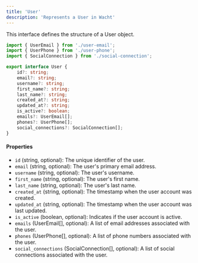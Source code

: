 ```yaml
---
title: 'User'
description: 'Represents a User in Wacht'
---
```


This interface defines the structure of a User object.

```typescript
import { UserEmail } from './user-email';
import { UserPhone } from './user-phone';
import { SocialConnection } from './social-connection';

export interface User {
    id?: string;
    email?: string;
    username?: string;
    first_name?: string;
    last_name?: string;
    created_at?: string;
    updated_at?: string;
    is_active?: boolean;
    emails?: UserEmail[];
    phones?: UserPhone[];
    social_connections?: SocialConnection[];
}
```

#### Properties

- `id` (string, optional): The unique identifier of the user.
- `email` (string, optional): The user's primary email address.
- `username` (string, optional): The user's username.
- `first_name` (string, optional): The user's first name.
- `last_name` (string, optional): The user's last name.
- `created_at` (string, optional): The timestamp when the user account was created.
- `updated_at` (string, optional): The timestamp when the user account was last updated.
- `is_active` (boolean, optional): Indicates if the user account is active.
- `emails` (UserEmail[], optional): A list of email addresses associated with the user.
- `phones` (UserPhone[], optional): A list of phone numbers associated with the user.
- `social_connections` (SocialConnection[], optional): A list of social connections associated with the user.
